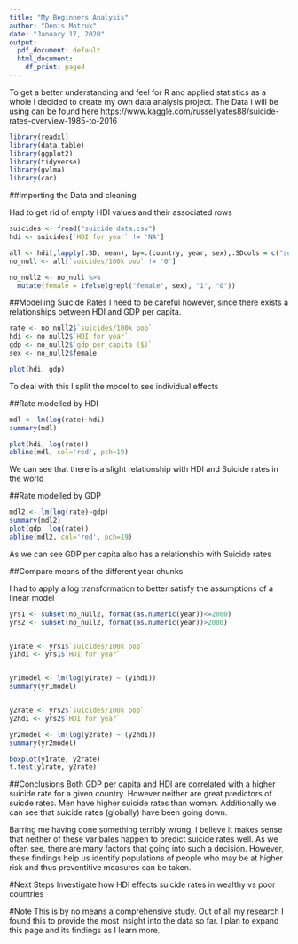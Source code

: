 ---
title: "My Beginners Analysis"
author: "Denis Motruk"
date: "January 17, 2020"
output:
  pdf_document: default
  html_document:
    df_print: paged
---

To get a better understanding and feel for R and applied statistics as a whole I decided to create my own data analysis project.
The Data I will be using can be found here https://www.kaggle.com/russellyates88/suicide-rates-overview-1985-to-2016

```{r include=FALSE}
library(readxl)
library(data.table)
library(ggplot2)
library(tidyverse)
library(gvlma)
library(car)

```
##Importing the Data and cleaning 

Had to get rid of empty HDI values and their associated rows
```{r}
suicides <- fread("suicide data.csv")
hdi <- suicides[`HDI for year` != 'NA']

all <- hdi[,lapply(.SD, mean), by=.(country, year, sex),.SDcols = c("suicides/100k pop", "HDI for year", "gdp_per_capita ($)")]
no_null <- all[`suicides/100k pop` != '0']

no_null2 <- no_null %>% 
  mutate(female = ifelse(grepl("female", sex), "1", "0"))

```

##Modelling Suicide Rates
I need to be careful however, since there exists a relationships between HDI and GDP per capita.
```{r}
rate <- no_null2$`suicides/100k pop`
hdi <- no_null2$`HDI for year`
gdp <- no_null2$`gdp_per_capita ($)`
sex <- no_null2$female

plot(hdi, gdp)

```
To deal with this I split the model to see individual effects

##Rate modelled by HDI 
```{r}
mdl <- lm(log(rate)~hdi)
summary(mdl)

plot(hdi, log(rate))
abline(mdl, col='red', pch=19)
```
We can see that there is a slight relationship with HDI and Suicide rates in the world

##Rate modelled by GDP 
```{r}
mdl2 <- lm(log(rate)~gdp)
summary(mdl2)
plot(gdp, log(rate))
abline(mdl2, col='red', pch=19)
```
As we can see GDP per capita also has a relationship with Suicide rates


##Compare means of the different year chunks

I had to apply a log transformation to better satisfy the assumptions of a linear model

```{r}
yrs1 <- subset(no_null2, format(as.numeric(year))<=2000)
yrs2 <- subset(no_null2, format(as.numeric(year))>2000)


y1rate <- yrs1$`suicides/100k pop`
y1hdi <- yrs1$`HDI for year`


yr1model <- lm(log(y1rate) ~ (y1hdi))
summary(yr1model)



```


```{r}
y2rate <- yrs2$`suicides/100k pop`
y2hdi <- yrs2$`HDI for year`

yr2model <- lm(log(y2rate) ~ (y2hdi))
summary(yr2model)
```


```{r}
boxplot(y1rate, y2rate)
t.test(y1rate, y2rate)
```


##Conclusions
Both GDP per capita and HDI are correlated with a higher suicide rate for a given country. However neither are great predictors of suicde rates. Men have higher suicide rates than women. Additionally we can see that suicide rates (globally) have been going down.

Barring me having done something terribly wrong, I believe it makes sense that neither of these varibales happen to predict suicide rates well. As we often see, there are many factors that going into such a decision. However, these findings help us identify populations of people who may be at higher risk and thus preventitive measures can be taken.

#Next Steps
Investigate how HDI effects suicide rates in wealthy vs poor countries

#Note
This is by no means a comprehensive study. Out of all my research I found this to provide the most insight into the data so far. I plan to expand this page and its findings as I learn more.
